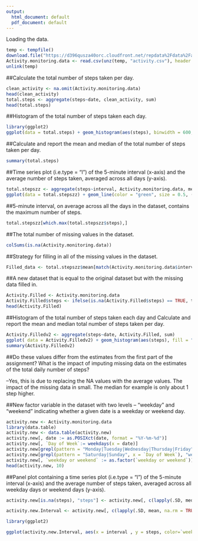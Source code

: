 ```yaml
---
output:
  html_document: default
  pdf_document: default
---
```

Loading the data.

```r
temp <- tempfile()
download.file("https://d396qusza40orc.cloudfront.net/repdata%2Fdata%2Factivity.zip",temp)
Activity.monitoring.data <- read.csv(unz(temp, "activity.csv"), header = TRUE,colClasses = c("numeric", "Date", "numeric"))
unlink(temp)
```

##Calculate the total number of steps taken per day.

```r
clean_activity <- na.omit(Activity.monitoring.data)
head(clean_activity)
total.steps <- aggregate(steps~date, clean_activity, sum)
head(total.steps)
```

##Histogram of the total number of steps taken each day.

```R
library(ggplot2)
ggplot(data = total.steps) + geom_histogram(aes(steps), binwidth = 600, fill = 'green', col = 'black') + ggtitle("Total Number of Steps Taken ach day")
```

##Calculate and report the mean and median of the total number of steps taken per day.

```r
summary(total.steps)
```

##Time series plot (i.e.type = "l") of the 5-minute interval (x-axis) and the average number of steps taken, averaged across all days (y-axis).

```R
total.stepszz <- aggregate(steps~interval, Activity.monitoring.data, mean)
ggplot(data = total.stepszz) + geom_line(color = "green", size = 0.5, (aes(interval,steps))) + ggtitle("The Average Number of Steps Taken Per Interval")
```

##5-minute interval, on average across all the days in the dataset, contains the maximum number of steps.

```R
total.stepszz[which.max(total.stepszz$steps),]
```

##The total number of missing values in the dataset.

```R
colSums(is.na(Activity.monitoring.data))
```

##Strategy for filling in all of the missing values in the dataset.

```R
Filled_data <- total.stepszz$mean[match(Activity.monitoring.data$interval, total.stepszz$interval)]
```

##A new dataset that is equal to the original dataset but with the missing data filled in.
```R
Activity.Filled <- Activity.monitoring.data
Activity.Filled$steps <- ifelse(is.na(Activity.Filled$steps) == TRUE, total.stepszz$steps[total.stepszz$interval %in% Activity.Filled$interval], Activity.Filled$steps)
head(Activity.Filled)
```

##Histogram of the total number of steps taken each day and Calculate and report the mean and median total number of steps taken per day.

```R
Activity.Filledv2 <- aggregate(steps~date, Activity.Filled, sum)
ggplot( data = Activity.Filledv2) + geom_histogram(aes(steps), fill = "green", col = "black", binwidth = 40) + ggtitle("Total Number of Steps Taken Each Day - Missing Values Added")
summary(Activity.Filledv2)
```

##Do these values differ from the estimates from the first part of the assignment? What is the impact of imputing missing data on the estimates of the total daily number of steps?

--Yes, this is due to replacing the NA values with the average values. The impact of the missing data in small. The median for example is only about 1 step higher. 

##New factor variable in the dataset with two levels – “weekday” and “weekend” indicating whether a given date is a weekday or weekend day.

```R
activity.new <- Activity.monitoring.data
library(data.table)
activity.new <- data.table(activity.new)
activity.new[, date := as.POSIXct(date, format = "%Y-%m-%d")]
activity.new[, `Day of Week`:= weekdays(x = date)]
activity.new[grepl(pattern = "Monday|Tuesday|Wednesday|Thursday|Friday", x = `Day of Week`), "weekday or weekend"] <- "weekday"
activity.new[grepl(pattern = "Saturday|Sunday", x = `Day of Week`), "weekday or weekend"] <- "weekend"
activity.new[, `weekday or weekend` := as.factor(`weekday or weekend`)]
head(activity.new, 10)
```

##Panel plot containing a time series plot (i.e.type = "l") of the 5-minute interval (x-axis) and the average number of steps taken, averaged across all weekday days or weekend days (y-axis).

```R
activity.new[is.na(steps), "steps"] <- activity.new[, c(lapply(.SD, median, na.rm = TRUE)), .SDcols = c("steps")]

activity.new.Interval <- activity.new[, c(lapply(.SD, mean, na.rm = TRUE)), .SDcols = c("steps"), by = .(interval, `weekday or weekend`)] 

library(ggplot2)

ggplot(activity.new.Interval, aes(x = interval , y = steps, color=`weekday or weekend`,  binwidth = 600)) + geom_line(color = "green") + labs(title = "Avg. Daily Steps by Weektype", x = "Interval", y = "No. of Steps") + facet_wrap(~`weekday or weekend` , ncol = 1, nrow=2)
```

